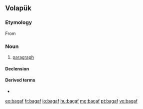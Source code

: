 ==Volapük==

===Etymology===
From {{der|vo|grc|παράγραφος}}

===Noun===
{{vo-noun}}

# [[paragraph]]

====Declension====
{{vo-decl-noun}}

====Derived terms====
* {{l|vo|bagafamalül}}

[[eo:bagaf]]
[[fr:bagaf]]
[[io:bagaf]]
[[hu:bagaf]]
[[mg:bagaf]]
[[pt:bagaf]]
[[vo:bagaf]]
